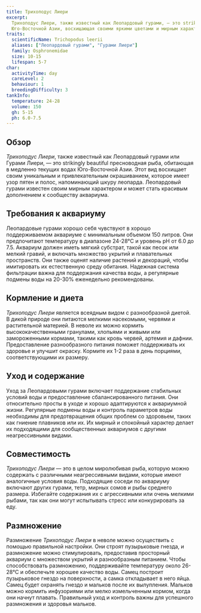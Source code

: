 ```yaml
---
title: Трихоподус Лиери
excerpt:
  Трихоподус Лиери, также известный как Леопардовый гурами, — это strikingly beautiful пресноводная рыба из
  Юго-Восточной Азии, восхищающая своими яркими цветами и мирным характером.
traits:
  scientificName: Trichopodus leerii
  aliases: ["Леопардовый гурами", "Гурами Лиери"]
  family: Osphronemidae
  size: 10-15
  lifespan: 5-7
char:
  activityTime: day
  careLevel: 2
  behaviour: 1
  breedingDifficulty: 3
tankInfo:
  temperature: 24-28
  volume: 150
  gh: 5-15
  ph: 6.0-7.5
---
```


## Обзор

_Трихоподус Лиери_, также известный как Леопардовый гурами или Гурами Лиери, — это strikingly beautiful пресноводная
рыба, обитающая в медленно текущих водах Юго-Восточной Азии. Этот вид восхищает своим уникальным и привлекательным
окрашиванием, которое имеет узор пятен и полос, напоминающий шкуру леопарда. Леопардовый гурами известен своим мирным
характером и может стать красивым дополнением к сообществу аквариума.

## Требования к аквариуму

Леопардовые гурами хорошо себя чувствуют в хорошо поддерживаемом аквариуме с минимальным объемом 150 литров. Они
предпочитают температуру в диапазоне 24-28°C и уровень pH от 6.0 до 7.5. Аквариум должен иметь мягкий субстрат, такой
как песок или мелкий гравий, и включать множество укрытий и плавательных пространств. Они также оценят наличие растений
и декораций, чтобы имитировать их естественную среду обитания. Надежная система фильтрации важна для поддержания
качества воды, а регулярные подмены воды на 20-30% еженедельно рекомендованы.

## Кормление и диета

_Трихоподус Лиери_ является всеядным видом с разнообразной диетой. В дикой природе они питаются мелкими насекомыми,
червями и растительной материей. В неволе их можно кормить высококачественными гранулами, хлопьями и живыми или
замороженными кормами, такими как кровь червей, артемия и дафнии. Предоставление разнообразного питания поможет
поддерживать их здоровье и улучшит окраску. Кормите их 1-2 раза в день порциями, соответствующими их размеру.

## Уход и содержание

Уход за Леопардовыми гурами включает поддержание стабильных условий воды и предоставление сбалансированного питания. Они
относительно просты в уходе и хорошо адаптируются к аквариумной жизни. Регулярные подмены воды и контроль параметров
воды необходимы для предотвращения общих проблем со здоровьем, таких как гниение плавников или их. Их мирный и спокойный
характер делает их подходящими для сообщественных аквариумов с другими неагрессивными видами.

## Совместимость

_Трихоподус Лиери_ — это в целом миролюбивая рыба, которую можно содержать с различными неагрессивными видами, которые
имеют аналогичные условия воды. Подходящие соседи по аквариуму включают других гурами, тетр, мирных сомов и рыбы
среднего размера. Избегайте содержания их с агрессивными или очень мелкими рыбами, так как они могут испытывать стресс
или конкурировать за еду.

## Размножение

Размножение _Трихоподус Лиери_ в неволе можно осуществить с помощью правильной настройки. Они строят пузырьковые гнезда,
и размножение можно стимулировать, предоставив просторный аквариум с множеством укрытий и разнообразным питанием. Чтобы
способствовать размножению, поддерживайте температуру около 26-28°C и обеспечьте хорошее качество воды. Самец построит
пузырьковое гнездо на поверхности, а самка откладывает в него яйца. Самец будет охранять гнездо и мальков после их
вылупления. Мальков можно кормить инфузориями или мелко измельченным кормом, когда они начнут плавать. Правильный уход и
контроль важны для успешного размножения и здоровья мальков.

